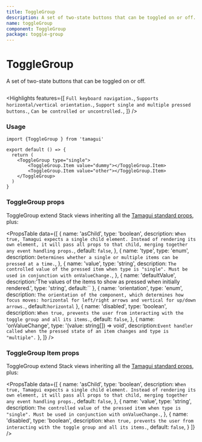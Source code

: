 ```yaml
---
title: ToggleGroup
description: A set of two-state buttons that can be toggled on or off.
name: toggleGroup
component: ToggleGroup
package: toggle-group
---
```


# ToggleGroup

<Description>A set of two-state buttons that can be toggled on or off.</Description>

<HeroContainer>
    <ToggleGroupDemo />
</HeroContainer>

```tsx hero template=ToggleGroup

```

<Highlights
    features={[
    `Full keyboard navigation.`,
    `Supports horizontal/vertical orientation.`,
    `Support single and multiple pressed buttons.`,
    `Can be controlled or uncontrolled.`,
    ]}
/>

### Usage

```tsx
import {ToggleGroup } from 'tamagui'

export default () => {
  return (
    <ToggleGroup type="single">
        <ToggleGroup.Item value="dummy"></ToggleGroup.Item>
        <ToggleGroup.Item value="other"></ToggleGroup.Item>
    </ToggleGroup>
  )
}

```

### ToggleGroup props

ToggleGroup extend Stack views inheriting all the [Tamagui standard props](notion://www.notion.so/docs/intro/props), plus:

<PropsTable
    data={[
        {
            name: 'asChild',
            type: 'boolean',
            description: `When true, Tamagui expects a single child element. Instead of rendering its own element, it will pass all props to that child, merging together any event handling props.`,
            default: `false`,
        },
        {
            name: 'type',
            type: 'enum',
            description: `Determines whether a single or multiple items can be pressed at a time.`,
        },
        {
            name: 'value',
            type: 'string',
            description: `The controlled value of the pressed item when type is "single". Must be used in conjunction with onValueChange.`,
        },
        {
            name: 'defaultValue',
            description:'The values of the items to show as pressed when initially rendered.',
            type: 'string',
            default:``
        },
        {
            name: 'orientation',
            type: 'enum',
            description: `The orientation of the component, which determines how focus moves: horizontal for left/right arrows and vertical for up/down arrows.`,
            default:`horizontal`
        },
        {
            name: 'disabled',
            type: 'boolean',
            description: `When true, prevents the user from interacting with the toggle group and all its items.`,
            default: `false`,
        },
        {
            name: 'onValueChange',
            type: '(value: string[]) => void',
            description:`Event handler called when the pressed state of an item changes and type is "multiple".`
        },
    ]}
/>

### ToggleGroup Item props

ToggleGroup extend Stack views inheriting all the [Tamagui standard props](notion://www.notion.so/docs/intro/props), plus:

<PropsTable
    data={[
        {
            name: 'asChild',
            type: 'boolean',
            description: `When true, Tamagui expects a single child element. Instead of rendering its own element, it will pass all props to that child, merging together any event handling props.`,
            default: `false`,
        },
        {
            name: 'value',
            type: 'string',
            description: `The controlled value of the pressed item when type is "single". Must be used in conjunction with onValueChange.`,
        },
        {
            name: 'disabled',
            type: 'boolean',
            description: `When true, prevents the user from interacting with the toggle group and all its items.`,
            default: `false`,
        }
    ]}
/>